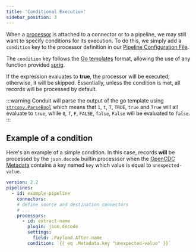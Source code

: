 ```yaml
---
title: 'Conditional Execution'
sidebar_position: 3
---
```


When a [processor](/docs/connectors/getting-started) is attached to a connector or to a pipeline, we may still want to specify conditions for its execution. To do this, we simply add a `condition` key to the processor definition in our [Pipeline Configuration File](/docs/pipeline-configuration-files).

The `condition` key follows the [Go templates](https://pkg.go.dev/text/template) format, allowing the use of any function provided [sprig](https://masterminds.github.io/sprig/).

If the expression evaluates to **true**, the processor will be executed; otherwise, it will be skipped. Essentially, unless the condition is met, all records will be processed by default.

:::warning
Conduit will parse the output of the go template using [`strconv.ParseBool`](https://pkg.go.dev/strconv#ParseBool) which means that `1`, `t`, `T`, `TRUE`, `true` and `True` will all evaluate to `true`, while `0`, `f`, `F`, `FALSE`, `false`, `False` will be evaluated to `false`.
:::

## Example of a condition

Here's an example of a simple condition. In this case, records **will** be processed by the `json.decode` builtin processsor when the [OpenCDC Metadata](/docs/features/opencdc-record#fields) contains a key named `key` which value is equal to `unexpected-value`.


```yaml
version: 2.2
pipelines:
  - id: example-pipeline
    connectors:
    # define source and destination connectors
    # ...
    processors:
      - id: extract-name
        plugin: json.decode
        settings:
          field: .Payload.After.name
        condition: `{{ eq .Metadata.key "unexpected-value" }}`
```

